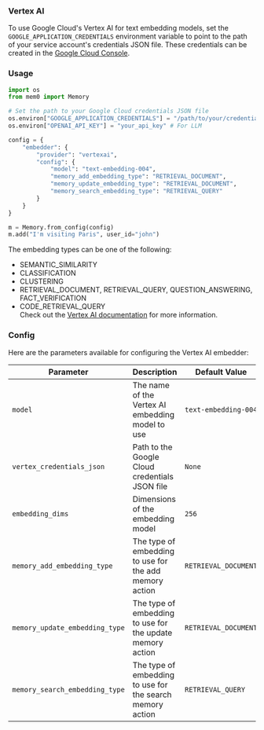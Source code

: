 ### Vertex AI

To use Google Cloud's Vertex AI for text embedding models, set the `GOOGLE_APPLICATION_CREDENTIALS` environment variable to point to the path of your service account's credentials JSON file. These credentials can be created in the [Google Cloud Console](https://console.cloud.google.com/).

### Usage

```python
import os
from mem0 import Memory

# Set the path to your Google Cloud credentials JSON file
os.environ["GOOGLE_APPLICATION_CREDENTIALS"] = "/path/to/your/credentials.json"
os.environ["OPENAI_API_KEY"] = "your_api_key" # For LLM

config = {
    "embedder": {
        "provider": "vertexai",
        "config": {
            "model": "text-embedding-004",
            "memory_add_embedding_type": "RETRIEVAL_DOCUMENT",
            "memory_update_embedding_type": "RETRIEVAL_DOCUMENT",
            "memory_search_embedding_type": "RETRIEVAL_QUERY"
        }
    }
}

m = Memory.from_config(config)
m.add("I'm visiting Paris", user_id="john")
```
The embedding types can be one of the following:
- SEMANTIC_SIMILARITY
- CLASSIFICATION
- CLUSTERING
- RETRIEVAL_DOCUMENT, RETRIEVAL_QUERY, QUESTION_ANSWERING, FACT_VERIFICATION
- CODE_RETRIEVAL_QUERY  
Check out the [Vertex AI documentation](https://cloud.google.com/vertex-ai/generative-ai/docs/embeddings/task-types#supported_task_types) for more information.  
  
### Config

Here are the parameters available for configuring the Vertex AI embedder:

| Parameter                 | Description                                      | Default Value        |
| ------------------------- | ------------------------------------------------ | -------------------- |
| `model`                   | The name of the Vertex AI embedding model to use | `text-embedding-004` |
| `vertex_credentials_json` | Path to the Google Cloud credentials JSON file   | `None`               |
| `embedding_dims`          | Dimensions of the embedding model                | `256`                |
| `memory_add_embedding_type` | The type of embedding to use for the add memory action | `RETRIEVAL_DOCUMENT` |
| `memory_update_embedding_type` | The type of embedding to use for the update memory action | `RETRIEVAL_DOCUMENT` |
| `memory_search_embedding_type` | The type of embedding to use for the search memory action | `RETRIEVAL_QUERY` |
